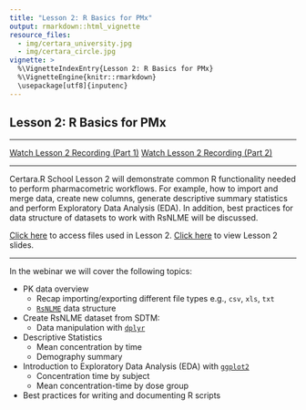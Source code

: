 ```yaml
---
title: "Lesson 2: R Basics for PMx"
output: rmarkdown::html_vignette
resource_files:
  - img/certara_university.jpg
  - img/certara_circle.jpg
vignette: >
  %\VignetteIndexEntry{Lesson 2: R Basics for PMx}
  %\VignetteEngine{knitr::rmarkdown}
  \usepackage[utf8]{inputenc}
---
```


## Lesson 2: R Basics for PMx

---

<div style = 'display: inline-block;'>
<center>
<a class = "registration-button" href="https://certara.zoom.us/rec/play/sEQPJ7fm8igZxLWXN1sdmt4NvxbdjXY80yaBss1yD_Z2FWpYRQpFF1MPP6KGT6epDSdRTAe-ioJHV8PJ.1VNwSfpVC1PI9bgB?continueMode=true&_x_zm_rtaid=JmDvpGG5SNC180yCXV5iWw.1654008474920.59c70952bf6f2a87a5d4d3af90b75b3d&_x_zm_rhtaid=487" target="_blank">Watch Lesson 2 Recording (Part 1)</a>
</center>
</div>

<div style = 'display: inline-block;'>
<center>
<a class = "registration-button" href="https://certara.zoom.us/rec/share/5E-MolTS1mb_61zVXO6jVYU-f68BDRqTpslTjD-9VBhPKo8ApA-_vt-Ir2FFvH2H.fq79HFKcfJeZk2kf?startTime=1654696478000" target="_blank">Watch Lesson 2 Recording (Part 2)</a>
</center>
</div>

---

Certara.R School Lesson 2 will demonstrate common R functionality needed to perform pharmacometric workflows. For example, how to import and merge data, create new columns, generate descriptive summary statistics and perform  Exploratory Data Analysis (EDA). In addition, best practices for data structure of datasets to work with RsNLME will be discussed.

<a href="https://github.com/certara/R-Certara/tree/master/inst/Certara_R_School/Lesson_2" target="_blank"> Click here</a> to access files used in Lesson 2. <a href="https://certara-training.s3.amazonaws.com/Certara.R+School/Lesson+2/Certara+R+School+Lesson+2.pdf" target="_blank"> Click here</a> to view Lesson 2 slides.

---

In the webinar we will cover the following topics:

* PK data overview
    * Recap importing/exporting different file types e.g., `csv`, `xls`, `txt`
    * [`RsNLME`](https://certara.github.io/R-RsNLME/) data structure
* Create RsNLME dataset from SDTM:
  - Data manipulation with [`dplyr`](https://dplyr.tidyverse.org/)
* Descriptive Statistics
  - Mean concentration by time
  - Demography summary
* Introduction to Exploratory Data Analysis (EDA) with [`ggplot2`](https://ggplot2.tidyverse.org/)
  - Concentration time by subject
  - Mean concentration-time by dose group
* Best practices for writing and documenting R scripts
